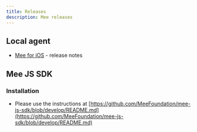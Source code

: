 ```yaml
---
title: Releases
description: Mee releases
---
```


## Local agent

- [Mee for iOS](https://github.com/MeeFoundation/mee4ios/blob/main/CHANGELOG.md) - release notes

## Mee JS SDK

### Installation

- Please use the instructions at [https://github.com/MeeFoundation/mee-js-sdk/blob/develop/README.md](https://github.com/MeeFoundation/mee-js-sdk/blob/develop/README.md)
